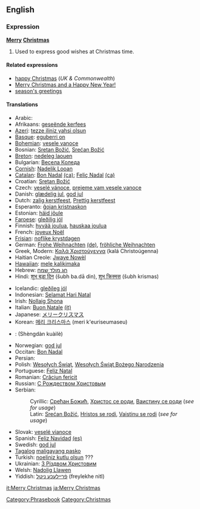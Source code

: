 ==English==

===Expression===
'''[[Merry]] [[Christmas]]'''

# Used to express good wishes at Christmas time.

====Related expressions====
*[[happy Christmas]] (''UK & Commonwealth'')
*[[Merry Christmas and a Happy New Year!]]
*[[season's greetings]]

====Translations====
{{top}}
*Arabic: {{ARchar|[[عيد الميلاد السعيد]]}}
*Afrikaans: [[geseënde kerfees]]
*[[Azeri]]: [[tezze iliniz yahsi olsun]]
*[[Basque]]: [[eguberri on]]
*[[Bohemian]]: [[vesele vanoce]]
*Bosnian: [[Sretan Božić#Bosnian|Sretan Božić]], [[Srećan Božić#Bosnian|Srećan Božić]]
*[[Breton]]: [[nedeleg laouen]]
*Bulgarian: [[Весела Коледа]]
*[[Cornish]]: [[Nadelik Looan]]
*[[Catalan]]: [[Bon Nadal]] [[:ca:Bon Nadal|(ca)]];  [[Feliç Nadal]] [[:ca:Feliç Nadal|(ca)]] 
*Croatian: [[Sretan Božić#Croatian|Sretan Božić]]
*Czech: [[veselé vánoce]], [[prejeme vam vesele vanoce]]
*Danish: [[glædelig jul]], [[god jul]]
*Dutch: [[zalig kerstfeest]], [[Prettig kerstfeest]]
*Esperanto: [[ĝojan kristnaskon]]
*Estonian: [[häid jõule]]
*[[Faroese]]: [[gleðilig jól]]
*Finnish: [[hyvää joulua]], [[hauskaa joulua]]
*French: [[joyeux Noël]]
*[[Frisian]]: [[noflike krystdagen]]
*German: [[Frohe Weihnachten]] [[:de:Frohe Weihnachten|(de)]], [[fröhliche Weihnachten]]
*Greek, Modern: [[Καλά Χριστούγεννα]] (kalá Christoúgenna)
*Haitian Creole: [[Jwaye Nowèl]]
*[[Hawaiian]]: [[mele kalikimaka]]
*Hebrew: [[חג מולד שמח]]
*Hindi: [[शुभ बड़ा दिन]] (šubh ba.dā din), [[शुभ क्रिस्मस]] (šubh krismas)
{{mid}}
*Icelandic: [[gleðileg jól]]
*Indonesian: [[Selamat Hari Natal]]
*Irish: [[Nollaig Shona]]
*Italian: [[Buon Natale]] [[:it:Buon Natale|(it)]]
*Japanese: [[メリークリスマス]]
*Korean: [[메리 크리스마스]] (meri k'euriseumaseu)
*{{cmn}}: {{zh-ts|聖誕快樂|圣诞快乐}} (Shèngdàn kuàilè)
*Norwegian: [[god jul]]
*Occitan: [[Bon Nadal]]
*Persian: {{FAchar|[[میلاد مسیح مبارک باد]]}}
*Polish: [[Wesołych Świąt]], [[Wesołych Świąt Bożego Narodzenia]]
*Portuguese: [[Feliz Natal]]
*Romanian: [[Crăciun fericit]]
*Russian: [[С Рождеством Христовым]]
*Serbian:
*:Cyrillic: [[Срећан Божић#Serbian|Срећан Божић]], [[Христос се роди#Serbian|Христос се роди]], [[Ваистину се роди#Serbian|Ваистину се роди]] (''see for usage'')
*:Latin: [[Srećan Božić#Serbian|Srećan Božić]], [[Hristos se rodi#Serbian|Hristos se rodi]], [[Vaistinu se rodi#Serbian|Vaistinu se rodi]] (''see for usage'')
*Slovak: [[veselé vianoce]]
*Spanish: [[Feliz Navidad]] [[:es:Feliz Navidad|(es)]]
*Swedish: [[god jul]]
*[[Tagalog]] [[maligayang pasko]]
*Turkish: [[noeliniz kutlu olsun]] ???
*Ukrainian: [[З Різдвом Христовим]]
*Welsh: [[Nadolig Llawen]]
*Yiddish: [[פֿרײלעכע ניטל]] (freylekhe nitl)
{{bottom}}

[[Category:Phrasebook]]
[[Category:Christmas]]
[[it:Merry Christmas]]
[[ja:Merry Christmas]]